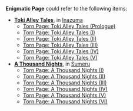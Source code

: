 {{Disambiguation}}

'''Enigmatic Page''' could refer to the following items:
* '''[[Toki Alley Tales]]''', in [[Inazuma]]
** [[Torn Page: Toki Alley Tales (Prologue)]]
** [[Torn Page: Toki Alley Tales (I)]]
** [[Torn Page: Toki Alley Tales (II)]]
** [[Torn Page: Toki Alley Tales (III)]]
** [[Torn Page: Toki Alley Tales (IV)]]
** [[Torn Page: Toki Alley Tales (V)]]
* '''[[A Thousand Nights]]''', in [[Sumeru]]
** [[Torn Page: A Thousand Nights (I)]]
** [[Torn Page: A Thousand Nights (II)]]
** [[Torn Page: A Thousand Nights (III)]]
** [[Torn Page: A Thousand Nights (IV)]]
** [[Torn Page: A Thousand Nights (V)]]
** [[Torn Page: A Thousand Nights (VI)]]